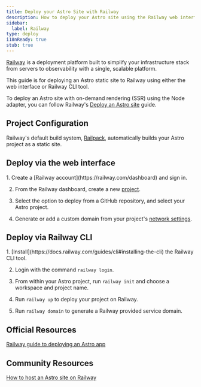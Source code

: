 ```yaml
---
title: Deploy your Astro Site with Railway
description: How to deploy your Astro site using the Railway web interface.
sidebar:
  label: Railway
type: deploy
i18nReady: true
stub: true
---
```



[Railway](https://railway.com) is a deployment platform built to simplify your infrastructure stack from servers to observability with a single, scalable platform.

This guide is for deploying an Astro static site to Railway using either the web interface or Railway CLI tool.

To deploy an Astro site with on-demand rendering (SSR) using the Node adapter, you can follow Railway's [Deploy an Astro site](https://docs.railway.com/guides/astro) guide.

## Project Configuration

Railway's default build system, [Railpack](https://docs.railway.com/reference/railpack), automatically builds your Astro project as a static site.

## Deploy via the web interface

<Steps>
  1. Create a [Railway account](https://railway.com/dashboard) and sign in.

  2. From the Railway dashboard, create a new [project](https://docs.railway.com/guides/projects).
  
  3. Select the option to deploy from a GitHub repository, and select your Astro project.
  
  4. Generate or add a custom domain from your project's [network settings](https://docs.railway.com/guides/public-networking#railway-provided-domain).
</Steps>

## Deploy via Railway CLI

<Steps>
  1. [Install](https://docs.railway.com/guides/cli#installing-the-cli) the Railway CLI tool.

  2. Login with the command `railway login`.
  
  3. From within your Astro project, run `railway init` and choose a workspace and project name.
  
  4. Run `railway up` to deploy your project on Railway.
  
  5. Run `railway domain` to generate a Railway provided service domain.
</Steps>


## Official Resources 

[Railway guide to deploying an Astro app](https://docs.railway.com/guides/astro)

## Community Resources 

[How to host an Astro site on Railway](https://jacksmith.xyz/blog/how-to-host-astro-site-on-railway)
